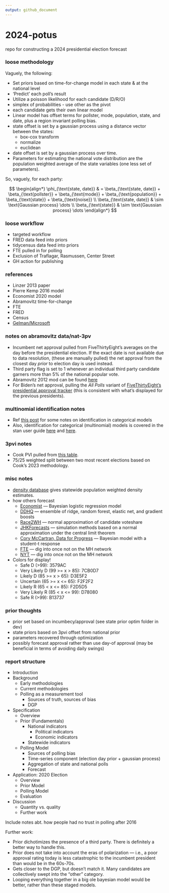 ```yaml
---
output: github_document
---
```


# 2024-potus
repo for constructing a 2024 presidential election forecast

### loose methodology

Vaguely, the following:

* Set priors based on time-for-change model in each state & at the national level
* 'Predict' each poll's result
* Utilize a poisson likelihood for each candidate (D/R/O)
* simplex of probabilities - use other as the pivot
* each candidate gets their own linear model
* Linear model has offset terms for pollster, mode, population, state, and date, plus a region invariant polling bias.
* state offset is set by a gaussian process using a distance vector between the states:
  * box-cox transform
  * normalize
  * euclidean 
* date offset is set by a gaussian process over time.
* Parameters for estimating the national vote distribution are the population weighted average of the state variables (one less set of parameters).

So, vaguely, for each party:

$$
\begin{align*}
\phi_{\text{state, date}} & = \beta_{\text{state, date}} + \beta_{\text{pollster}} + \beta_{\text{mode}} + \beta_{\text{population}} + \beta_{\text{state}} + \beta_{\text{noise}} \\
\beta_{\text{state, date}} & \sim \text{Gaussian process} \dots \\
\beta_{\text{state}} & \sim \text{Gaussian process} \dots
\end{align*}
$$

### loose workflow

* targeted workflow
* FRED data feed into priors
* tidycensus data feed into priors
* FTE pulled in for polling
* Exclusion of Traflagar, Rasmussen, Center Street 
* GH action for publishing

### references

* Linzer 2013 paper
* Pierre Kemp 2016 model
* Economist 2020 model
* Abramovitz time-for-change
* FTE
* FRED
* Census
* [Gelman/Microsoft](https://www.microsoft.com/en-us/research/wp-content/uploads/2016/04/forecasting-with-nonrepresentative-polls.pdf)

### notes on abramovitz data/nat-3pv

* Incumbent net approval pulled from FiveThirtyEight's averages on the day before the presidential election. If the exact date is not available due to data resolution, (these are manually pulled) the net approval from the closest day *prior* to election day is used instead.
* Third party flag is set to 1 whenever an individual third party candidate garners more than 5% of the national popular vote.
* Abramovitz 2012 mod can be found [here](https://www.washingtonpost.com/blogs/ezra-klein/files/2012/08/abramowitz.pdf)
* For Biden's net approval, pulling the *All Polls* variant of [FiveThirtyEight's presidential approval tracker](https://projects.fivethirtyeight.com/biden-approval-rating/?cid=rrpromo) (this is consistent with what's displayed for the previous presidents).

### multinomial identification notes 

* Ref [this post](https://eleafeit.com/posts/2021-05-23-parameterization-of-multinomial-logit-models-in-stan/) for some notes on identification in categorical models
* Also, identification for categorical (multinomial) models is covered in the stan user guide [here](https://mc-stan.org/docs/stan-users-guide/multi-logit.html) and [here](https://mc-stan.org/docs/stan-users-guide/parameterizing-centered-vectors.html). 

### 3pvi notes

* Cook PVI pulled from [this table](https://www.cookpolitical.com/cook-pvi/2022-partisan-voting-index/state-map-and-list).
* 75/25 weighted split between two most recent elections based on Cook's 2023 methodology.

### misc notes

* [density database](https://densitydb.github.io/) gives statewide population weighted density estimates.
* how others forecast
  * [Economist](https://github.com/TheEconomist/us-potus-model/tree/master) --- Bayesian logistic regression model
  * [DDHQ](https://forecast.decisiondeskhq.com/methodology) --- ensemble of ridge, random forest, elastic net, and gradient boosts
  * [Race2WH](https://twitter.com/loganr2wh/status/1575673680364859392) --- normal approximation of candidate voteshare
  * [JHKForecasts](https://projects.jhkforecasts.com/presidential-forecast/forecast_methodology) --- simulation methods based on a normal approximation under the central limit theorem
  * [Cory McCartran, Data for Progress](https://github.com/CoryMcCartan/midterms-22) --- Bayesian model with a student-t response
  * [FTE](https://fivethirtyeight.com/features/how-fivethirtyeights-2020-presidential-forecast-works-and-whats-different-because-of-covid-19/) --- dig into once not on the MH network
  * [NYT](https://www.nytimes.com/interactive/2016/upshot/presidential-polls-forecast.html) --- dig into once not on the MH network
* Colors for display!
  * Safe D (>99): 3579AC
  * Very Likely D (99 >= x > 85): 7CB0D7
  * Likely D (85 >= x > 65): D3E5F2
  * Uncertain (65 >= x <= 65): F2F2F2
  * Likely R (65 < x <= 85): F2D5D5
  * Very Likely R (85 < x <= 99): D78080
  * Safe R (>99): B13737
  
### prior thoughts

* prior set based on incumbecy/approval (see state prior optim folder in dev)
* state priors based on 3pvi offset from national prior
* parameters recovered through optimization
* possibly forecast approval rather than use day-of approval (may be beneficial in terms of avoiding daily swings)

### report structure

* Introduction
* Background
  * Early methodologies
  * Current methodologies
  * Polling as a measurement tool
    * Sources of truth, sources of bias
    * DGP
* Specification
  * Overview
  * Prior (Fundamentals)
    * National indicators
      * Political indicators
      * Economic indicators
    * Statewide indicators
  * Polling Model
    * Sources of polling bias
    * Time-series component (election day prior + gaussian process)
    * Aggregation of state and national polls
    * Forecast
* Application: 2020 Election
  * Overview
  * Prior Model
  * Polling Model
  * Evaluation
* Discussion
  * Quantity vs. quality
  * Further work
  
Include notes abt. how people had no trust in polling after 2016

Further work:

* Prior dichotimizes the presence of a third party. There is definitely a better way to handle this.
* Prior does not take into account the eras of polarization --- i.e., a poor approval rating today is less catastrophic to the incumbent president than would be in the 60s-70s.
* Gets closer to the DGP, but doesn't match it. Many candidates are collectively swept into the "other" category.
* Looping everything together in a big ole bayesian model would be better, rather than these staged models.
